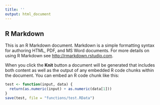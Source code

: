 ```yaml
---
title: ''
output: html_document
---
```


## R Markdown

This is an R Markdown document. Markdown is a simple formatting syntax for authoring HTML, PDF, and MS Word documents. For more details on using R Markdown see <http://rmarkdown.rstudio.com>.

When you click the **Knit** button a document will be generated that includes both content as well as the output of any embedded R code chunks within the document. You can embed an R code chunk like this:
```r
test <- function(input, data) {
  return(as.numeric(input) + as.numeric(data[1]))
}
save(test, file = "functions/test.RData")

```